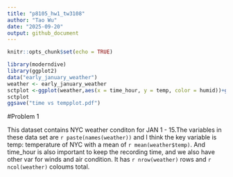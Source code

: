 ```yaml
---
title: "p8105_hw1_tw3108"
author: "Tao Wu"
date: "2025-09-20"
output: github_document
---
```


```r
knitr::opts_chunk$set(echo = TRUE)
```

```r
library(moderndive)
library(ggplot2)
data("early_january_weather")
weather <- early_january_weather
sctplot <-ggplot(weather,aes(x = time_hour, y = temp, color = humid))+geom_point()
sctplot
ggsave("time vs tempplot.pdf")
```

#Problem 1

This dataset contains NYC weather conditon for JAN 1 - 15.The variables in these data set are `r paste(names(weather))` and I think the key variable is temp: temperature of NYC with a mean of `r mean(weather$temp)`. And time_hour is also important to keep the recording time, and we also have other var for winds and air condition. It has `r nrow(weather)` rows and `r ncol(weather)` coloums total.


